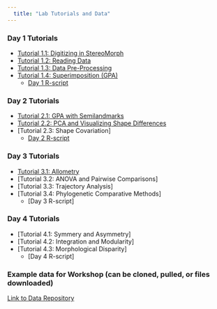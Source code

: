 ```yaml
---
  title: "Lab Tutorials and Data"
---
```


### Day 1 Tutorials
- [Tutorial 1.1: Digitizing in StereoMorph](https://geomorphR.github.io/GMcourse/Labs/01-Digitizing-StereoMorph.html)
- [Tutorial 1.2: Reading Data](https://geomorphR.github.io/GMcourse/Labs/01-ReadData.html)
- [Tutorial 1.3: Data Pre-Processing](https://geomorphR.github.io/GMcourse/Labs/01-DataPreProcessing.html)
- [Tutorial 1.4: Superimposition (GPA)](https://geomorphR.github.io/GMcourse/Labs/01-GPA.html)
    - [Day 1 R-script](https://geomorphR.github.io/GMcourse/Labs/Day01-RCode.R)

### Day 2 Tutorials
- [Tutorial 2.1: GPA with Semilandmarks](https://geomorphR.github.io/GMcourse/Labs/02-GPA-Semilandmarks.html) 
- [Tutorial 2.2: PCA and Visualizing Shape Differences](https://geomorphR.github.io/GMcourse/Labs/02-PCA-VisShapeDiff.html) 
- [Tutorial 2.3: Shape Covariation] 
    - [Day 2 R-script](https://geomorphR.github.io/GMcourse/Labs/Day02-RCode.R) 

### Day 3 Tutorials
- [Tutorial 3.1: Allometry](https://geomorphR.github.io/GMcourse/Labs/03-Allometry.html) 
- [Tutorial 3.2: ANOVA and Pairwise Comparisons] 
- [Tutorial 3.3: Trajectory Analysis] 
- [Tutorial 3.4: Phylogenetic Comparative Methods] 
    - [Day 3 R-script] 

### Day 4 Tutorials
- [Tutorial 4.1: Symmery and Asymmetry] 
- [Tutorial 4.2: Integration and Modularity] 
- [Tutorial 4.3: Morphological Disparity] 
    - [Day 4 R-script] 

### Example data for Workshop (can be cloned, pulled, or files downloaded)
[Link to Data Repository](https://github.com/geomorphR/geomorphR.github.io/tree/main/GMcourse/Labs/Data)
